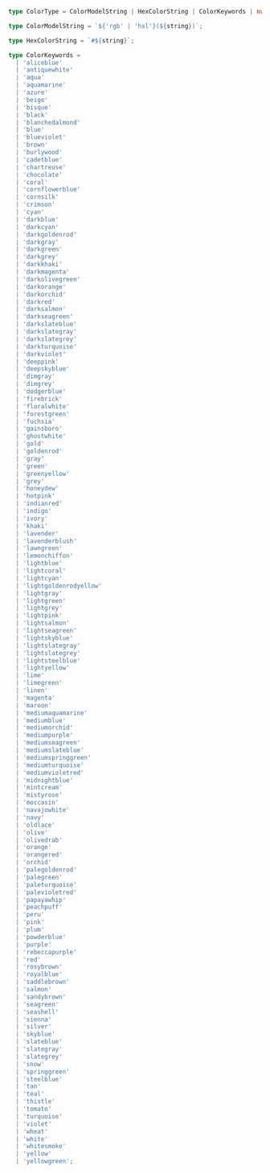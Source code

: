```ts
type ColorType = ColorModelString | HexColorString | ColorKeywords | number;
```

```ts
type ColorModelString = `${'rgb' | 'hsl'}(${string})`;

type HexColorString = `#${string}`;

type ColorKeywords =
  | 'aliceblue'
  | 'antiquewhite'
  | 'aqua'
  | 'aquamarine'
  | 'azure'
  | 'beige'
  | 'bisque'
  | 'black'
  | 'blanchedalmond'
  | 'blue'
  | 'blueviolet'
  | 'brown'
  | 'burlywood'
  | 'cadetblue'
  | 'chartreuse'
  | 'chocolate'
  | 'coral'
  | 'cornflowerblue'
  | 'cornsilk'
  | 'crimson'
  | 'cyan'
  | 'darkblue'
  | 'darkcyan'
  | 'darkgoldenrod'
  | 'darkgray'
  | 'darkgreen'
  | 'darkgrey'
  | 'darkkhaki'
  | 'darkmagenta'
  | 'darkolivegreen'
  | 'darkorange'
  | 'darkorchid'
  | 'darkred'
  | 'darksalmon'
  | 'darkseagreen'
  | 'darkslateblue'
  | 'darkslategray'
  | 'darkslategrey'
  | 'darkturquoise'
  | 'darkviolet'
  | 'deeppink'
  | 'deepskyblue'
  | 'dimgray'
  | 'dimgrey'
  | 'dodgerblue'
  | 'firebrick'
  | 'floralwhite'
  | 'forestgreen'
  | 'fuchsia'
  | 'gainsboro'
  | 'ghostwhite'
  | 'gold'
  | 'goldenrod'
  | 'gray'
  | 'green'
  | 'greenyellow'
  | 'grey'
  | 'honeydew'
  | 'hotpink'
  | 'indianred'
  | 'indigo'
  | 'ivory'
  | 'khaki'
  | 'lavender'
  | 'lavenderblush'
  | 'lawngreen'
  | 'lemonchiffon'
  | 'lightblue'
  | 'lightcoral'
  | 'lightcyan'
  | 'lightgoldenrodyellow'
  | 'lightgray'
  | 'lightgreen'
  | 'lightgrey'
  | 'lightpink'
  | 'lightsalmon'
  | 'lightseagreen'
  | 'lightskyblue'
  | 'lightslategray'
  | 'lightslategrey'
  | 'lightsteelblue'
  | 'lightyellow'
  | 'lime'
  | 'limegreen'
  | 'linen'
  | 'magenta'
  | 'maroon'
  | 'mediumaquamarine'
  | 'mediumblue'
  | 'mediumorchid'
  | 'mediumpurple'
  | 'mediumseagreen'
  | 'mediumslateblue'
  | 'mediumspringgreen'
  | 'mediumturquoise'
  | 'mediumvioletred'
  | 'midnightblue'
  | 'mintcream'
  | 'mistyrose'
  | 'moccasin'
  | 'navajowhite'
  | 'navy'
  | 'oldlace'
  | 'olive'
  | 'olivedrab'
  | 'orange'
  | 'orangered'
  | 'orchid'
  | 'palegoldenrod'
  | 'palegreen'
  | 'paleturquoise'
  | 'palevioletred'
  | 'papayawhip'
  | 'peachpuff'
  | 'peru'
  | 'pink'
  | 'plum'
  | 'powderblue'
  | 'purple'
  | 'rebeccapurple'
  | 'red'
  | 'rosybrown'
  | 'royalblue'
  | 'saddlebrown'
  | 'salmon'
  | 'sandybrown'
  | 'seagreen'
  | 'seashell'
  | 'sienna'
  | 'silver'
  | 'skyblue'
  | 'slateblue'
  | 'slategray'
  | 'slategrey'
  | 'snow'
  | 'springgreen'
  | 'steelblue'
  | 'tan'
  | 'teal'
  | 'thistle'
  | 'tomato'
  | 'turquoise'
  | 'violet'
  | 'wheat'
  | 'white'
  | 'whitesmoke'
  | 'yellow'
  | 'yellowgreen';
```

